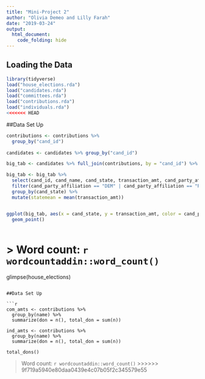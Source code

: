 ```yaml
---
title: "Mini-Project 2"
author: "Olivia Demeo and Lilly Farah"
date: "2019-03-24"
output:
  html_document:
    code_folding: hide
---
```



## Loading the Data

```r
library(tidyverse)
load("house_elections.rda")
load("candidates.rda")
load("committees.rda")
load("contributions.rda")
load("individuals.rda")
<<<<<<< HEAD
```

##Data Set Up

```r
contributions <- contributions %>%
  group_by("cand_id")
 
candidates <- candidates %>% group_by("cand_id")

big_tab <- candidates %>% full_join(contributions, by = "cand_id") %>% arrange(desc(transaction_amt))

big_tab <- big_tab %>%
  select(cand_id, cand_name, cand_state, transaction_amt, cand_party_affiliation) %>%
  filter(cand_party_affiliation == "DEM" | cand_party_affiliation == "REP") %>%
  group_by(cand_state) %>%
  mutate(statemean = mean(transaction_amt))


ggplot(big_tab, aes(x = cand_state, y = transaction_amt, color = cand_party_affiliation)) +
  geom_point()
  

```

> Word count: `r wordcountaddin::word_count()`
=======
glimpse(house_elections)
```

##Data Set Up

```r

com_amts <- contributions %>%
  group_by(name) %>%
  summarize(don = n(), total_don = sum(n))

ind_amts <- contributions %>%
  group_by(name) %>%
  summarize(don = n(), total_don = sum(n))

total_dons()

```
> Word count: `r wordcountaddin::word_count()`
>>>>>>> 9f719a5940e80daa0439e4c07b05f2c345579e55
